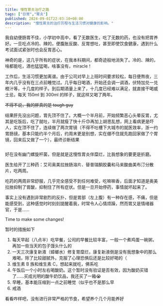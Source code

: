 ```yaml
---
title: 慢性胃炎治疗之路
tags: ["日常","胃炎"]
published: 2024-09-01T22:03:10+08:00
description: "慢性胃炎的治疗历程与生活习惯对健康的影响。"
---
```


我自幼便肠胃不佳，小学初中高中，看了无数医生，吃了无数的药，也没有把胃养好。一旦吃点冷的、辣的，便腹胀反酸、反胃想吐，甚至即使饮食健康，遇到什么考试面试紧张时也会反胃恶心。

神奇的是，这几乎所有的症状，在我本科期间，都奇迹般地消失了。冷的、辣的，啥都能吃，酒也猛猛喝，啥事没有，miracle！

工作后，生活习惯更加离谱。由于公司对早上上班时间要求较松，每日便熬夜，三年内几乎没有在三点前睡觉过。几乎每日喝酒，开始还会调一调酒，伏特加兑一兑橙汁等，十几度的样子。到后期酒量上来了，十几度已经难以满足，就直接干喝威士忌，每天 150ml 到 300ml 的样子，就这样又喝了两年。

~~不得不说，我的肝真的是 tough guy~~

结果肝先没出问题，胃先顶不住了。大概一个半月前，开始频繁恶心头晕反胃，尤其是吃饭后，吃了就吐，半月就瘦了快十斤😓再加上胡思乱想，网上看病更是吓人，实在顶不住了，连续做了两次胃镜（不得不吐槽下大城市的就医效率，浙一约胃肠镜，基本只能约半个月后，约周末更是别想，实在绷不住就先跑回家做了个胃镜，回来后又做了一个），最终诊断结果

<Image src="https://blog-img.shinya.click/截屏2024-09-01%2023.16.50.png" inferSize alt=""/>

好在没有幽门螺旋杆菌，但是就是这慢性胃炎伴糜烂，比我想象的要更是折磨。

医生给开了三种药：艾司奥美拉挫肠溶片、替普瑞酮胶囊和马来酸曲美布汀分散片，吃两周。

吃药的两周非常舒服，几乎完全感受不到任何难受，吃嘛嘛香，后面才知道是奥美拉挫抑制了胃酸，抑制住了所有症状。但是一旦开始停药，事情就坏起来了。

事实上没有遇到非常剧烈的反扑，但是胃部（左上腹）有一种存在感，不痛，但是能感受到，这种感觉时时刻刻提醒着我，时常令人心情烦躁，然而胃又是情绪器官，于是……

Time to make some changes!

暂时的措施如下

1. 每天早起（八点半）吃早餐，公司的早餐比较丰富，一般一个煮鸡蛋一碗粥，再加一些当天的包子馒头什么的
2. 一天三次康复新液（蟑螂水）修复胃糜烂，康复新液倒是没有我想象中的那么难喝，除了比较甜腻外，克服了心理恐惧后还是比较好喝的（
3. 维生素 B 族和维生素 C，想起来就吃，佛系吃
4. 午饭后一个小时左右喝酸奶。这个暂时没有验证是否有效，因为酸奶买错了……买成光明的酸牛奶饮品，我还买了一箱😭
5. 早睡，基本能压缩到一点之前睡觉（似乎也不是那么早
6. 戒酒

看看咋样吧，没有进行非常严格的节食，希望养个几个月能养好